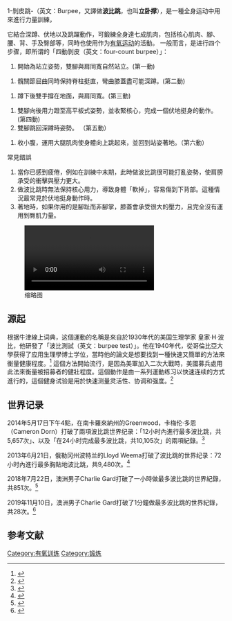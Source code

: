 {{Multiple issues|
{{How-to|time=2021-02-20T06:38:32+00:00}}
{{Inappropriate person|time=2021-02-20T06:38:47+00:00}}
}}
1-剝皮跳-（英文：Burpee，又譯做'''波比跳'''，也叫'''立卧撑'''），是一種全身运动中用來進行力量訓練，

它結合深蹲、伏地以及跳躍動作，可鍛練全身達七成肌肉，包括核心肌肉、腳、腰、背、手及臀部等，同時也使用作为[[有氧运动|有氧运动]]的活動。 一般而言，是进行四个步骤，即所谓的「四動剝皮（英文：four-count burpee）」：

# 開始為站立姿勢，雙腳與肩同寬自然站立。(第一動)

# 髖關節屈曲同時保持脊柱挺直，彎曲膝蓋盡可能深蹲。(第二動)

# 蹲下後雙手撐在地面，與肩同寬。(第三動)

# 雙腳向後用力蹬至高平板式姿勢，並收緊核心，完成一個伏地挺身的動作。 (第四動)
# 雙腳跳回深蹲時姿勢。 （第五動）

# 收小腹，運用大腿肌肉使身體向上跳起來，並回到站姿著地。（第六動）


常見錯誤
# 當你已感到疲倦，例如在訓練中末期，此時做波比跳很可能打亂姿勢，使肩膀承受的衝擊與壓力更大。
# 做波比跳時無法保持核心用力，導致身體「軟掉」，容易傷到下背部。這種情況最常見於伏地挺身動作時。
# 著地時，如果你用的是腳趾而非腳掌，膝蓋會承受很大的壓力，且完全沒有運用到臀肌力量。

[[File:Burpee_How_To.webm|缩略图]]

== 源起 ==
根据牛津線上词典，这個運動的名稱是來自於1930年代的美国生理学家 皇家·H·波比，他研發了「波比測試（英文：burpee test）」。他在1940年代，從哥倫比亞大學获得了应用生理學博士学位，當時他的論文是想要找到一種快速又簡單的方法來衡量健康程度。<ref name="Columbia">{{Cite web|url=http://pocketknowledge.tc.columbia.edu/home.php/viewfile/51865|title=Reference extract from Columbia Teachers College archive|accessdate=8 November 2011|publisher=Teachers College, Columbia University|archive-date=2012-04-02|archive-url=https://web.archive.org/web/20120402070839/http://pocketknowledge.tc.columbia.edu/home.php/viewfile/51865|dead-url=no}}</ref> 這個方法開始流行，是因為美軍加入二次大戰時，美國募兵處用此法來衡量被招募者的健壯程度。這個動作是由一系列運動练习以快速连续的方式進行的，這個健身试验是用於快速测量灵活性、协调和强度。<ref name="OED">{{Cite web|url=http://oxforddictionaries.com/definition/burpee|title=Definition of burpee from Oxford Dictionaries Online|accessdate=24 May 2010|publisher=Oxford University Press|archive-date=2012-07-02|archive-url=https://web.archive.org/web/20120702120224/http://oxforddictionaries.com/definition/burpee|dead-url=no}}</ref>

== 世界记录 ==
2014年5月17日下午4點，在南卡羅來納州的Greenwood，卡梅伦·多恩（Cameron Dorn）打破了兩項波比跳世界纪录：「12小时內進行最多波比跳，共5,657次」、以及「在24小时完成最多波比跳，共10,105次」的兩項紀錄。<ref>{{Cite web|url=http://greenwoodcalendar.com/the-making-of-cameron-dorns-burpee-world-record/|title=The Making of Cameron Dorn’s Burpee World Record|accessdate=10 July 2014|publisher=Greenwood Calendar|archive-date=2014-06-24|archive-url=https://web.archive.org/web/20140624090953/http://greenwoodcalendar.com/the-making-of-cameron-dorns-burpee-world-record/|dead-url=no}}</ref>

2013年6月21日，俄勒冈州波特兰的Lloyd Weema打破了波比跳的世界纪录：72小时內進行最多胸貼地波比跳，共9,480次。<ref>{{Cite web|url=http://www.uniqueworldrecords.com/find-out-more---marathon-attempts/2014ma408-most-chest-to-ground-burpees-in-72-hours|title=Lloyd Weema's 72 Hour Burpee World Record|accessdate=9 July 2015|publisher=Unique World Records|archive-url=https://web.archive.org/web/20150711031407/http://www.uniqueworldrecords.com/find-out-more---marathon-attempts/2014ma408-most-chest-to-ground-burpees-in-72-hours|archive-date=2015-07-11|dead-url=yes}}</ref>

2018年7月22日，澳洲男子Charlie Gard打破了一小時做最多波比跳的世界紀錄，共851次。<ref>{{Cite web|url=https://www.easternshoresun.com.au/charlies-record-breaking-burpees-for-charity/|title=Charlie’s record-breaking burpees for charity|publisher=easternshoresun|accessdate=2020-08-05|archive-date=2020-03-31|archive-url=https://web.archive.org/web/20200331234447/https://www.easternshoresun.com.au/charlies-record-breaking-burpees-for-charity/|dead-url=no}}</ref>

2019年11月10日，澳洲男子Charlie Gard打破了1分鐘做最多波比跳的世界紀錄，共28次。<ref>{{Cite web|url=https://www.guinnessworldrecords.com/world-records/501519-most-chest-to-ground-burpees-in-one-minute-male|title=Most chest to ground burpees in one minute (male)|publisher=guinnessworldrecords|access-date=2020-08-05|archive-date=2021-06-14|archive-url=https://web.archive.org/web/20210614123715/https://www.guinnessworldrecords.com/world-records/501519-most-chest-to-ground-burpees-in-one-minute-male}}</ref>

== 参考文献 ==
{{Reflist|30em}}
[[Category:有氧训练|Category:有氧训练]]
[[Category:锻炼|Category:锻炼]]